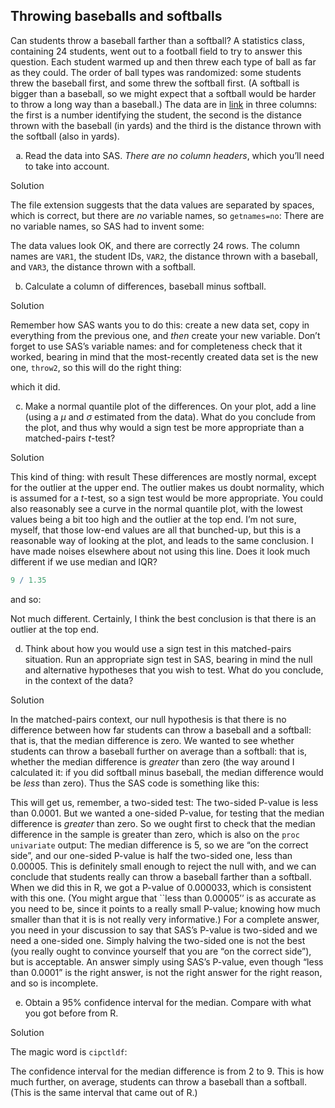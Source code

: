 ##  Throwing baseballs and softballs


 Can students throw a baseball farther than a softball? A
statistics class, containing 24 students, went out to a football field
to try to answer this question. Each student warmed up and then threw
each type of ball as far as they could. The order of ball types was
randomized: some students threw the baseball first, and some threw the
softball first. (A softball is bigger than a baseball, so we might
expect that a softball would be harder to throw a long way than a
baseball.) The data are in
[link](http://ritsokiguess.site/datafiles/throw.txt) in three
columns: the first is a number identifying the student, the second is
the distance thrown with the baseball (in yards) and the third is the
distance thrown with the softball (also in yards).



(a) Read the data into SAS. *There are no column headers*,
which you'll need to take into account.


Solution


The file extension suggests that the data values are separated by
spaces, which is correct, but there are *no* variable names,
so `getnames=no`:
\begin{Datastep}
filename myurl url "http://ritsokiguess.site/datafiles/throw.txt";

proc import 
datafile=myurl
dbms=dlm
out=throw
replace;
delimiter=' ';
getnames=no;
\end{Datastep}
There are no variable names, so SAS had to invent some:
\begin{Sascode}[store=dat]
proc print;      
\end{Sascode}
\Listing[store=dat, fontsize=footnotesize]{datt}
The data values look OK, and there are correctly 24 rows. The
column names are `VAR1`, the student IDs, `VAR2`,
the distance thrown with a baseball, and `VAR3`, the
distance thrown with a softball.



(b) Calculate a column of differences, baseball minus softball.


Solution


Remember how SAS wants you to do this: create a new data set,
copy in everything from the previous one, and *then* create
your new variable. Don't forget to use SAS's variable names:
\begin{Datastep}
data throw2;
set throw;
diff=VAR2-VAR3;
\end{Datastep}
and for completeness check that it worked, bearing in mind that
the most-recently created data set is the new one,
`throw2`, so this will do the right thing:
\begin{Sascode}[store=gina]
proc print;        
\end{Sascode}
\Listing[store=gina, fontsize=footnotesize]{ginaa}
which it did.



(c) Make a normal quantile plot of the differences. On your
plot, add a line (using a $\mu$ and $\sigma$ estimated from the
data). What do you conclude from the plot, and thus why would a sign
test be more appropriate than a matched-pairs $t$-test?


Solution


This kind of thing:
\begin{Sascode}[store=dau]
proc univariate noprint;
qqplot diff / normal(mu=est sigma=est);
\end{Sascode}
with result
\Graphic[store=dau,scale=0.7]{dauu}
These differences are mostly normal, except for the outlier at the
upper end. The outlier makes us doubt normality, which is assumed
for a $t$-test, so a sign test would be more appropriate.
You could also reasonably see a curve in the normal quantile plot,
with the lowest values being a bit too high and the outlier at the
top end. I'm not sure, myself, that those low-end values are all
that bunched-up, but this is a reasonable way of looking at the
plot, and leads to the same conclusion.
I have made noises elsewhere about not using this line. Does it
look much different if we use median and IQR?
\begin{Sascode}[store=yusej]
proc means median qrange;
var diff;
\end{Sascode}
\Listing[store=yusej]{yusejj}

```r
9 / 1.35
```

   

and so:

\begin{Sascode}[store=gewuv]
proc univariate noprint;
qqplot diff / normal(mu=5 sigma=6.67);
\end{Sascode}

\Graphic[store=gewuv, scale=0.7]{gewuvv}

Not much different. Certainly, I think the best conclusion is that
there is an outlier at the top end.


(d) Think about how you would use a sign test in this
matched-pairs situation. Run an appropriate sign test in SAS,
bearing in mind the null and alternative hypotheses that you wish to
test. What do you conclude, in the context of the data?


Solution


In the matched-pairs context, our null hypothesis is that there is
no difference  between how far students can throw a baseball and a
softball: that is, that the median difference is zero. We wanted to
see whether students can throw a baseball further on average than
a softball: that is, whether the median difference is *greater*
than zero (the way around I calculated it: if you did softball
minus baseball, the median difference would be *less* than zero).
Thus the SAS code is something like this:
\begin{Sascode}[store=dav]
proc univariate mu0=0;
var diff;
\end{Sascode}
This will get us, remember, a two-sided test:
\Listing[store=dav, objects=testsforlocation, fontsize=footnotesize]{davv}
The two-sided P-value is less than 0.0001. But we wanted a
one-sided P-value, for testing that the median difference is
*greater* than zero. So we ought first to check that the
median difference in the sample is greater than zero, which is
also on the `proc univariate` output:
\Listing[store=dav, objects=basicmeasures, fontsize=footnotesize]{davw}
The median difference is 5, so we are "on the correct side", and
our one-sided P-value is half the two-sided one, less than
0.00005. This is definitely small enough to reject the null with,
and we can conclude that students really can throw a baseball
farther than a softball.
When we did this in R, we got a P-value of 0.000033, which is
consistent with this one. (You might argue that ``less than
0.00005'' is as accurate as you need to be, since it points to a
really small P-value; knowing how much smaller than that it is is
not really very informative.)
For a complete answer, you need in your discussion to say that
SAS's P-value is two-sided and we need a one-sided one. Simply
halving the two-sided one is not the best (you really ought to
convince yourself that you are "on the correct side"), but is
acceptable. An answer simply using SAS's P-value, even though
"less than 0.0001" is the right answer, is not the right answer
for the right reason, and so is incomplete.



(e) Obtain a 95\% confidence interval for the median. Compare with
what you got before from R.


Solution


The magic word is `cipctldf`:
\begin{Sascode}[store=tucoq]
proc univariate cipctldf;
var diff;
\end{Sascode}
\Listing[store=tucoq, fontsize=footnotesize, objects=quantiles]{tucoqq}

The confidence interval for the median difference is from 2 to
9. This is how much further, on average, students can throw a
baseball than a softball. (This is the same interval that came out
of R.)



